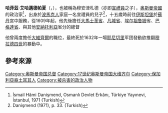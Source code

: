 {{Infobox Officeholder
| honorific-prefix    = [[哈菲茲|哈菲茲]] · [[穆安津|穆安津札德]]
| name                = 艾哈邁德帕夏
| honorific-suffix    = [[帕夏|帕夏]] 
| image               =
| caption             =
| office1             = {{OTE-1517}}[[鄂圖曼帝國大維齊爾|大维齐尔]]
| term_start1         = 1625年1月28日
| term_end1           = 1626年12月1日
| monarch1            = [[穆拉德四世|穆拉德四世]]
| predecessor1        = [[切爾卡斯·穆罕默德帕夏|切爾卡斯·穆罕默德帕夏]]
| successor1          = [[達馬特·哈利勒帕夏|達馬特·哈利勒帕夏]]
| office2             = 
| term_start2         = 1631年10月25日
| term_end2           = 1632年2月10日
| monarch2            = [[穆拉德四世|穆拉德四世]]
| predecessor2        = [[加齊·許斯雷夫帕夏|加齊·許斯雷夫帕夏]]
| successor2          = [[托帕爾·雷傑普帕夏|托帕爾·雷傑普帕夏]]
| office3             =
| term_start3         =
| term_end3           =
| monarch3            =
| predecessor3        =
| successor3          =
| office4             =
| term_start4         =
| term_end4           =
| monarch4            =
| predecessor4        =
| successor4          =
| succeeding          =
| birth_date          = 1564年
| birth_place         = {{OTE-1517}}[[保加利亞|保加利亞]][[普罗夫迪夫|普罗夫迪夫]]
| death_date          = {{death date and age|1632|2|10|1564}}
| death_place         = {{OTE-1517}}[[君士坦丁堡|君士坦丁堡]]
| nationality         = {{OTE-1517}}
| blank1              = 種族
| data1               = [[波馬克人|波馬克人]]
| party               =
| spouse              =
| relations           =
| children            =
| residence           =
| alma_mater          =
| occupation          =
| profession          =
| religion            =
| signature           =
| website             =
| footnotes           =
}}

'''哈菲茲·艾哈邁德帕夏'''（{{lang-tr|Hafız Ahmed Paşa}}，{{bd|1564年||1632年|2月10日|}}），也被稱為穆安津札德（亦即[[穆安津|宣禮員]]之子），[[奥斯曼帝國|奥斯曼帝國]]的政治家<ref name = turkbook>İsmail Hâmi Danişmend, Osmanlı Devlet Erkânı, Türkiye Yayınevi, İstanbul, 1971 (Turkish)</ref>，出身於[[波馬克人|波馬克人]]家庭一名宣禮員的兒子<ref>Danişmend (1971), p. 33. (Turkish)</ref>，十五歲時前往[[伊斯坦堡|伊斯坦堡]]於[[苏丹_(称谓)|蘇丹]]宮中服務，從1609年起，他先後擔任[[大馬士革省|大馬士革省]]、[[凡城|凡城]][[省_(奥斯曼帝国)|省]]、[[埃尔祖鲁姆|埃尔祖鲁姆]]省、[[巴格達省_(奧斯曼帝國)|巴格達省]]、與其他[[安納托利亞|安納托利亞]]省分的總督

他曾兩度擔任[[大維齊爾|大維齊爾]]的職位，最終死於1632年一場[[耶尼切里|耶尼切里]]军团發動欲推翻[[穆拉德四世|穆拉德四世]]的暴動中。

==參考來源==
{{Reflist}}

{{s-start}}
{{S-off}}
{{succession box|title=[[奥斯曼帝国大维齐尔列表|奥斯曼帝国大维齐尔]]|before=[[切爾卡斯·穆罕默德帕夏|切爾卡斯·穆罕默德帕夏]]|after=[[達馬特·哈利勒帕夏|達馬特·哈利勒帕夏]]|years=1625年1月28日 - 1626年12月1日}}
{{succession box|title=[[奥斯曼帝国大维齐尔列表|奥斯曼帝国大维齐尔]]|before=[[加齊·許斯雷夫帕夏|加齊·許斯雷夫帕夏]]|after=[[托帕爾·雷傑普帕夏|托帕爾·雷傑普帕夏]]|years=1631年10月25日 - 1632年2月10日}}
{{s-end}}

{{Grand Viziers of Ottoman Empire}}
{{土耳其小作品}}

{{DEFAULTSORT: Hafiz Ahmed Pasha}}
[[Category:奥斯曼帝国总督|Category:奥斯曼帝国总督]]
[[Category:17世纪奥斯曼帝国大维齐尔|Category:17世纪奥斯曼帝国大维齐尔]]
[[Category:保加利亞裔土耳其人|Category:保加利亞裔土耳其人]]
[[Category:被杀害的政治人物|Category:被杀害的政治人物]]